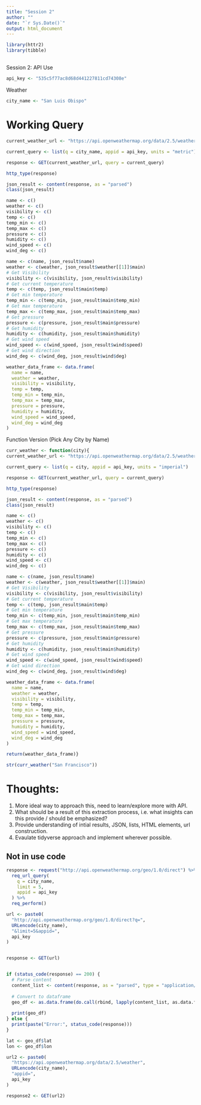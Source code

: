 ```yaml
---
title: "Session 2"
author: ""
date: "`r Sys.Date()`"
output: html_document
---
```




```r
library(httr2)
library(tibble)
```

##

Session 2: API Use
```r
api_key <- "535c5f77ac8d68d441227811cd74308e"
```


Weather

```r
city_name <- "San Luis Obispo"
```



# Working Query

```r
current_weather_url <- "https://api.openweathermap.org/data/2.5/weather"

current_query <- list(q = city_name, appid = api_key, units = "metric")

response <- GET(current_weather_url, query = current_query)

http_type(response)

json_result <- content(response, as = "parsed")
class(json_result)
```

```r
name <- c()
weather <- c()
visibility <- c()
temp <- c()
temp_min <- c()
temp_max <- c()
pressure <- c()
humidity <- c()
wind_speed <- c()
wind_deg <- c()

name <- c(name, json_result$name)
weather <- c(weather, json_result$weather[[1]]$main)
# Get Visibility
visibility <- c(visibility, json_result$visibility)
# Get current temperature
temp <- c(temp, json_result$main$temp)
# Get min temperature
temp_min <- c(temp_min, json_result$main$temp_min)
# Get max temperature
temp_max <- c(temp_max, json_result$main$temp_max)
# Get pressure
pressure <- c(pressure, json_result$main$pressure)
# Get humidity
humidity <- c(humidity, json_result$main$humidity)
# Get wind speed
wind_speed <- c(wind_speed, json_result$wind$speed)
# Get wind direction
wind_deg <- c(wind_deg, json_result$wind$deg)

weather_data_frame <- data.frame(
  name = name,
  weather = weather,
  visibility = visibility,
  temp = temp,
  temp_min = temp_min,
  temp_max = temp_max,
  pressure = pressure,
  humidity = humidity,
  wind_speed = wind_speed,
  wind_deg = wind_deg
)
```


Function Version (Pick Any City by Name)

```r

curr_weather <- function(city){
current_weather_url <- "https://api.openweathermap.org/data/2.5/weather"

current_query <- list(q = city, appid = api_key, units = "imperial")

response <- GET(current_weather_url, query = current_query)

http_type(response)

json_result <- content(response, as = "parsed")
class(json_result)

name <- c()
weather <- c()
visibility <- c()
temp <- c()
temp_min <- c()
temp_max <- c()
pressure <- c()
humidity <- c()
wind_speed <- c()
wind_deg <- c()

name <- c(name, json_result$name)
weather <- c(weather, json_result$weather[[1]]$main)
# Get Visibility
visibility <- c(visibility, json_result$visibility)
# Get current temperature
temp <- c(temp, json_result$main$temp)
# Get min temperature
temp_min <- c(temp_min, json_result$main$temp_min)
# Get max temperature
temp_max <- c(temp_max, json_result$main$temp_max)
# Get pressure
pressure <- c(pressure, json_result$main$pressure)
# Get humidity
humidity <- c(humidity, json_result$main$humidity)
# Get wind speed
wind_speed <- c(wind_speed, json_result$wind$speed)
# Get wind direction
wind_deg <- c(wind_deg, json_result$wind$deg)

weather_data_frame <- data.frame(
  name = name,
  weather = weather,
  visibility = visibility,
  temp = temp,
  temp_min = temp_min,
  temp_max = temp_max,
  pressure = pressure,
  humidity = humidity,
  wind_speed = wind_speed,
  wind_deg = wind_deg
)

return(weather_data_frame)}
```

```r
str(curr_weather("San Francisco"))
```

# Thoughts:

1. More ideal way to approach this, need to learn/explore more with API.
2. What should be a result of this extraction process, i.e. what insights can this provide / should be emphasized?
3. Provide understanding of intial results, JSON, lists, HTML elements, url construction.
4. Evaulate tidyverse approach and implement wherever possible.





## Not in use code 

```r
response <- request("http://api.openweathermap.org/geo/1.0/direct") %>%
  req_url_query(
    q = city_name,
    limit = 5,
    appid = api_key
  ) %>%
  req_perform()
```


```r
url <- paste0(
  "http://api.openweathermap.org/geo/1.0/direct?q=", 
  URLencode(city_name),
  "&limit=5&appid=", 
  api_key
)


response <- GET(url)


if (status_code(response) == 200) {
  # Parse content
  content_list <- content(response, as = "parsed", type = "application/json")
  
  # Convert to dataframe
  geo_df <- as.data.frame(do.call(rbind, lapply(content_list, as.data.frame)))
  
  print(geo_df)
} else {
  print(paste("Error:", status_code(response)))
}
```
```r
lat <- geo_df$lat
lon <- geo_df$lon

url2 <- paste0(
  "https://api.openweathermap.org/data/2.5/weather", 
  URLencode(city_name),
  "appid=", 
  api_key
)

response2 <- GET(url2)

```

